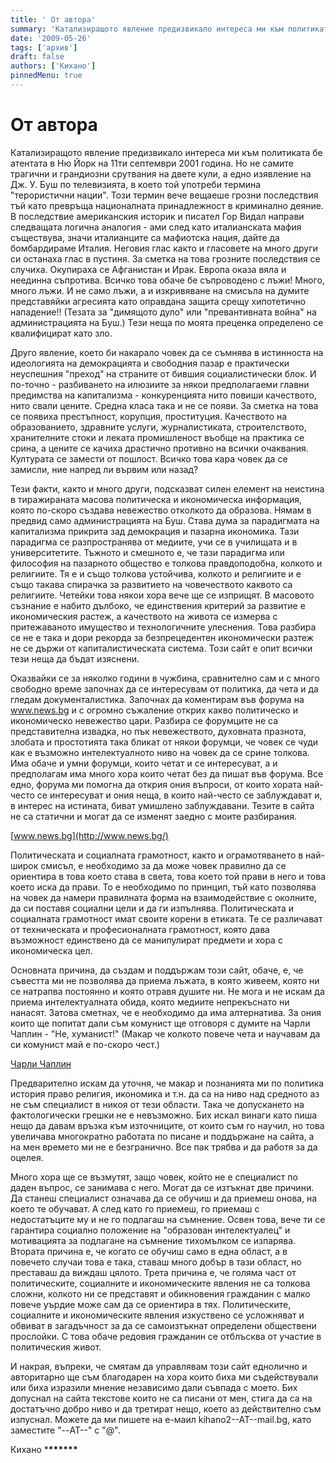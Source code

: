 ```yaml
---
title: ' От автора'
summary: 'Катализиращото явление предизвикало интереса ми към политиката бе атентата в Ню Йорк на 11ти септември 2001 година. Но не самите трагични и грандиозни...'
date: '2009-05-26'
tags: ['архив']
draft: false
authors: ['Кихано']
pinnedMenu: true
---
```


# От автора

Катализиращото явление предизвикало интереса ми към политиката бе атентата в Ню Йорк на 11ти септември 2001 година. Но не самите трагични и грандиозни срутвания на двете кули, а едно изявление на Дж. У. Буш по телевизията, в което той употреби термина "терористични нации". Този термин вече вещаеше грозни последствия тъй като превръща националната принадлежност в криминално деяние. В последствие американския историк и писател Гор Видал направи следващата логична аналогия - ами след като италианската мафия съществува, значи италианците са мафиотска нация, дайте да бомбардираме Италия. Неговия глас както и гласовете на много други си останаха глас в пустиня. За сметка на това грозните последствия се случиха. Окупираха се Афганистан и Ирак. Европа оказа вяла и неединна съпротива. Всичко това обаче бе съпроводено с лъжи! Много, много лъжи. И не само лъжи, а и изкривяване на смисъла на думите представяйки агресията като оправдана защита срещу хипотетично нападение!! (Тезата за "димящото дуло" или "превантивната война" на администрацията на Буш.) Тези неща по моята преценка определено се квалифицират като зло.

Друго явление, което би накарало човек да се съмнява в истинноста на идеологията на демокрацията и свободния пазар е практически неуспешния "преход" на страните от бившия социалистически блок. И по-точно - разбиването на илюзиите за някои предполагаеми главни предимства на капитализма - конкуренцията нито повиши качеството, нито свали цените. Средна класа така и не се появи. За сметка на това се появиха престъпност, корупция, проституция. Качеството на образованието, здравните услуги, журналистиката, строителството, хранителните стоки и леката промишленост въобще на практика се срина, а цените се качиха драстично противно на всички очаквания. Културата се замести от пошлост. Всичко това кара човек да се замисли, ние напред ли вървим или назад?

Тези факти, както и много други, подсказват силен елемент на неистина в тиражираната масова политическа и икономическа информация, която по-скоро създава невежество отколкото да образова. Нямам в предвид само администрацията на Буш. Става дума за парадигмата на капитализма прикрита зад демокрация и пазарна икономика. Тази парадигма се разпространява от медиите, учи се в училищата и в университетите. Тъжното и смешното е, че тази парадигма или философия на пазарното общество е толкова правдоподобна, колкото и религиите. Тя е и също толкова устойчива, колкото и религиите и е също такава спирачка за развитието на човечеството каквото са религиите. Четейки това някои хора вече ще се изприщят. В масовото съзнание е набито дълбоко, че единствения критерий за развитие е икономическия растеж, а качеството на живота се измерва с притежаваното имущество и технологичните улеснения. Това разбира се не е така и дори рекорда за безпрецедентен икономически разтеж не се държи от капиталистическата система. Този сайт е опит всички тези неща да бъдат изяснени.

Оказвайки се за няколко години в чужбина, сравнително сам и с много свободно време започнах да се интересувам от политика, да чета и да гледам документалистика. Започнах да коментирам във форума на www.news.bg и с огромно съжаление открих какво политическо и икономическо невежество цари. Разбира се форумците не са представителна извадка, но пък невежеството, духовната празнота, злобата и простотията така бликат от някои форумци, че човек се чуди как е възможно интелектуалното ниво на човек да се срине толкова. Има обаче и умни форумци, които четат и се интересуват, а и предполагам има много хора които четат без да пишат във форума. Все едно, форума ми помогна да открия ония въпроси, от които хората най-често се интересуват и ония неща, в които най-често се заблуждават и, в интерес на истината, биват умишлено заблуждавани. Тезите в сайта не са статични и могат да се изменят заедно с моите разбирания.

[www.news.bg](http://www.news.bg/)

Политическата и социалната грамотност, както и ограмотяването в най-широк смисъл, е необходимо за да може човек правилно да се ориентира в това което става в света, това което той прави в него и това което иска да прави. То е необходимо по принцип, тъй като позволява на човек да намери правилната форма на взаимодействие с околните, да си поставя социални цели и да ги изпълнява. Политическата и социалната грамотност имат своите корени в етиката. Те се различават от техническата и професионалната грамотност, която дава възможност единствено да се манипулират предмети и хора с икономическа цел.

Основната причина, да създам и поддържам този сайт, обаче, е, че съвестта ми не позволява да приема лъжата, в която живеем, която ни се натрапва постоянно и която отравя душите ни. Не мога и не искам да приема интелектуалната обида, която медиите непрекъснато ни нанасят. Затова сметнах, че е необходимо да има алтернатива. За ония които ще попитат дали съм комунист ще отговоря с думите на Чарли Чаплин - "Не, хуманист!" (Макар че колкото повече чета и научавам да си комунист май е по-скоро чест.)

[Чарли Чаплин](http://bg.wikipedia.org/wiki/%D0%A7%D0%B0%D1%80%D0%BB%D0%B8_%D0%A7%D0%B0%D0%BF%D0%BB%D0%B8%D0%BD)

Предварително искам да уточня, че макар и познанията ми по политика история право религия, икономика и т.н. да са на ниво над средното аз не съм специалист в никоя от тези области. Така че допускането на фактологически грешки не е невъзможно. Бих искал винаги като пиша нещо да давам връзка към източниците, от които съм го научил, но това увеличава многократно работата по писане и поддържане на сайта, а на мен времето ми не е безгранично. Все пак трябва и да работя за да оцелея.

Много хора ще се възмутят, защо човек, който не е специалист по даден въпрос, се занимава с него. Могат да се изтъкнат две причини. Да станеш специалист означава да се обучиш и да приемеш онова, на което те обучават. А след като го приемеш, го приемаш с недостатъците му и не го подлагаш на съмнение. Освен това, вече ти се гарантира социално положение на "образован интелектуалец" и мотивацията за подлагане на съмнение тихомълком се изпарява. Втората причина е, че когато се обучиш само в една област, а в повечето случаи това е така, ставаш много добър в тази област, но преставаш да виждаш цялото. Трета причина е, че голяма част от политическите, социалните и икономическите явления не са толкова сложни, колкото ни се представят и обикновения гражданин с малко повече уърдие може сам да се ориентира в тях. Политическите, социалните и икономическите явления изкуствено се усложняват и обвиват в загадъчност за да се самоизтъкнат определени обществени прослойки. С това обаче редовия гражданин се отблъсква от участие в политическия живот.

И накрая, въпреки, че смятам да управлявам този сайт еднолично и авторитарно ще съм благодарен на хора които биха ми съдействували или биха изразили мнение независимо дали съвпада с моето. Бих допуснал на сайта текстове които не са писани от мен, стига да са на достатъчно добро ниво и да третират нещо, което аз действително съм изпуснал. Можете да ми пишете на е-маил kihano2--AT--mail.bg, като заместите "--AT--" с "@".

Кихано \***\*\*\*\*\*\***
